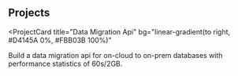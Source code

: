 ## Projects

<ProjectCard
  title="Data Migration Api"
  bg="linear-gradient(to right, #D4145A 0%, #FBB03B 100%)"
  >
  Build a data migration api for on-cloud to on-prem databases with performance statistics of 60s/2GB.
</ProjectCard>